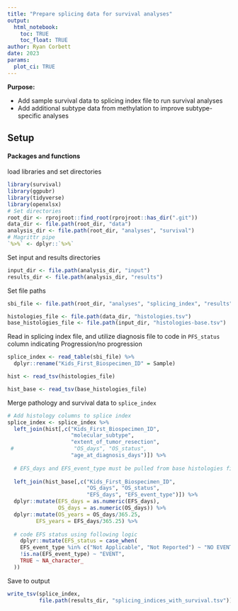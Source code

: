 ```yaml
---
title: "Prepare splicing data for survival analyses"
output: 
  html_notebook:
    toc: TRUE
    toc_float: TRUE
author: Ryan Corbett
date: 2023
params:
  plot_ci: TRUE
---
```


**Purpose:** 

- Add sample survival data to splicing index file to run survival analyses
- Add additional subtype data from methylation to improve subtype-specific analyses

## Setup

#### Packages and functions

load libraries and set directories
```r
library(survival)
library(ggpubr)
library(tidyverse)
library(openxlsx)
# Set directories
root_dir <- rprojroot::find_root(rprojroot::has_dir(".git"))
data_dir <- file.path(root_dir, "data")
analysis_dir <- file.path(root_dir, "analyses", "survival")
# Magrittr pipe
`%>%` <- dplyr::`%>%`
```

Set input and results directories

```r
input_dir <- file.path(analysis_dir, "input")
results_dir <- file.path(analysis_dir, "results")
```

Set file paths

```r
sbi_file <- file.path(root_dir, "analyses", "splicing_index", "results", "splicing_index.total.txt")

histologies_file <- file.path(data_dir, "histologies.tsv")
base_histologies_file <- file.path(input_dir, "histologies-base.tsv")
```

Read in splicing index file, and utilize diagnosis file to code in `PFS_status` column indicating Progression/no progression

```r
splice_index <- read_table(sbi_file) %>%
  dplyr::rename("Kids_First_Biospecimen_ID" = Sample)

hist <- read_tsv(histologies_file)

hist_base <- read_tsv(base_histologies_file)
```

Merge pathology and survival data to `splice_index`

```r
# Add histology columns to splice index
splice_index <- splice_index %>%
  left_join(hist[,c("Kids_First_Biospecimen_ID",
                    "molecular_subtype",
                    "extent_of_tumor_resection", 
 #                   "OS_days", "OS_status",
                    "age_at_diagnosis_days")]) %>%
  
  # EFS_days and EFS_event_type must be pulled from base histologies files
  
  left_join(hist_base[,c("Kids_First_Biospecimen_ID",
                         "OS_days", "OS_status",
                         "EFS_days", "EFS_event_type")]) %>%
  dplyr::mutate(EFS_days = as.numeric(EFS_days),
                OS_days = as.numeric(OS_days)) %>%
  dplyr::mutate(OS_years = OS_days/365.25,
         EFS_years = EFS_days/365.25) %>%
  
  # code EFS status using following logic
    dplyr::mutate(EFS_status = case_when(
    EFS_event_type %in% c("Not Applicable", "Not Reported") ~ "NO EVENT",
    !is.na(EFS_event_type) ~ "EVENT",
    TRUE ~ NA_character_
  ))
```

Save to output

```r
write_tsv(splice_index,
          file.path(results_dir, "splicing_indices_with_survival.tsv"))
```
